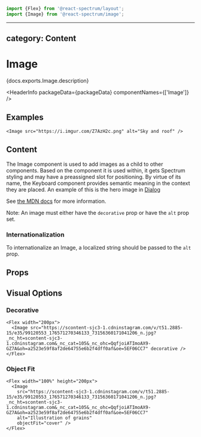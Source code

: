 <!-- Copyright 2020 Adobe. All rights reserved.
This file is licensed to you under the Apache License, Version 2.0 (the "License");
you may not use this file except in compliance with the License. You may obtain a copy
of the License at http://www.apache.org/licenses/LICENSE-2.0
Unless required by applicable law or agreed to in writing, software distributed under
the License is distributed on an "AS IS" BASIS, WITHOUT WARRANTIES OR REPRESENTATIONS
OF ANY KIND, either express or implied. See the License for the specific language
governing permissions and limitations under the License. -->



```jsx import
import {Flex} from '@react-spectrum/layout';
import {Image} from '@react-spectrum/image';
```

---
category: Content
---

# Image

<p>{docs.exports.Image.description}</p>

<HeaderInfo
  packageData={packageData}
  componentNames={['Image']} />

## Examples

```tsx example
<Image src="https://i.imgur.com/Z7AzH2c.png" alt="Sky and roof" />
```

## Content

The Image component is used to add images as a child to other components.
Based on the component it is used within, it gets Spectrum styling and may
have a preassigned slot for positioning. By virtue of its name, the Keyboard
component provides semantic meaning in the context they are placed. An example
of this is the hero image in [Dialog](Dialog.html#examples)

See [the MDN docs](https://developer.mozilla.org/en-US/docs/Web/HTML/Element/img) for more information.

Note: An image must either have the `decorative` prop or have the `alt` prop set.

### Internationalization

To internationalize an Image, a localized string should be passed to the `alt` prop.

## Props

<PropTable component={docs.exports.Image} links={docs.links} />

## Visual Options

### Decorative

```tsx example
<Flex width="200px">
  <Image src="https://scontent-sjc3-1.cdninstagram.com/v/t51.2885-15/e35/99120553_176571270346133_73156360171041206_n.jpg?_nc_ht=scontent-sjc3-1.cdninstagram.com&_nc_cat=105&_nc_ohc=QqfjoiATImoAX9-GZ7A&oh=a2523e59f8af2de64755e6b2f4dff0af&oe=5EF06CC7" decorative />
</Flex>
```

### Object Fit

```tsx example
<Flex width="100%" height="200px">
  <Image
    src="https://scontent-sjc3-1.cdninstagram.com/v/t51.2885-15/e35/99120553_176571270346133_73156360171041206_n.jpg?_nc_ht=scontent-sjc3-1.cdninstagram.com&_nc_cat=105&_nc_ohc=QqfjoiATImoAX9-GZ7A&oh=a2523e59f8af2de64755e6b2f4dff0af&oe=5EF06CC7"
    alt="Illustration of grains"
    objectFit="cover" />
</Flex>
```
